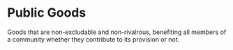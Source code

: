 # Public Goods

Goods that are non-excludable and non-rivalrous, benefiting all members of a community whether they contribute to its provision or not.